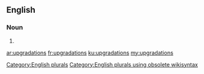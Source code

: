 ==English==

===Noun===
{{head|en}}

# {{plural of|upgradation}}

[[Category:English plurals]][[Category:English plurals using obsolete wikisyntax]]

[[ar:upgradations]]
[[fr:upgradations]]
[[ku:upgradations]]
[[my:upgradations]]